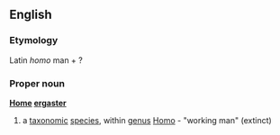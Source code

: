 ==English==
===Etymology===
Latin ''homo'' man + ?
===Proper noun===
{{wikipedia}}
'''[[Home]] [[ergaster]]'''
#a [[taxonomic]] [[species]], within [[genus]] [[Homo]] - "working man" (extinct)
{{wikispecies}}